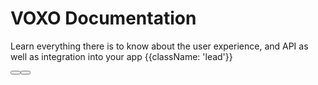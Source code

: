 
<HeroPattern />

# VOXO Documentation

Learn everything there is to know about the user experience, and API as well as integration into your
app {{className: 'lead'}}

<div className="not-prose mb-16 mt-6 flex gap-3">
  <Button
    href="/voxo-public/omnia/overview"
    arrow="right"
    children="Introduction"
  />
  <Button
    href="/voxo-public/release-notes/whats-new"
    variant="outline"
    children="🎉 What's New"
  />
</div>

<Reference />
